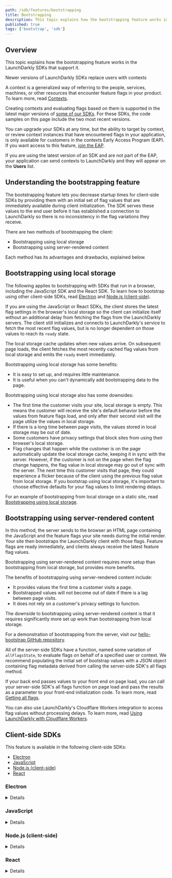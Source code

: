 ```yaml
---
path: /sdk/features/bootstrapping
title: Bootstrapping
description: This topic explains how the bootstrapping feature works in the LaunchDarkly SDKs that support it.
published: true
tags: ['bootstrap', 'sdk']
---
```


## Overview

This topic explains how the bootstrapping feature works in the LaunchDarkly SDKs that support it.

<Callout intent="info">
<CalloutTitle>Newer versions of LaunchDarkly SDKs replace users with contexts</CalloutTitle>
<CalloutDescription>

A context is a generalized way of referring to the people, services, machines, or other resources that encounter feature flags in your product. To learn more, read [Contexts](/home/contexts).

Creating contexts and evaluating flags based on them is supported in the latest major versions of [some of our SDKs](/sdk). For these SDKs, the code samples on this page include the two most recent versions.

You can upgrade your SDKs at any time, but the ability to target by context, or review context instances that have encountered flags in your application, is only available for customers in the contexts Early Access Program (EAP). If you want access to this feature, [join the EAP](https://launchdarkly.com/eap).

If you are using the latest version of an SDK and are not part of the EAP, your application can send contexts to LaunchDarkly and they will appear on the **Users** list.

</CalloutDescription>
</Callout>

## Understanding the bootstrapping feature

The bootstrapping feature lets you decrease startup times for client-side SDKs by providing them with an initial set of flag values that are immediately available during client initialization. The SDK serves these values to the end user before it has established a connection to LaunchDarkly so there is no inconsistency in the flag variations they receive.

There are two methods of bootstrapping the client:

- Bootstrapping using local storage
- Bootstrapping using server-rendered content

Each method has its advantages and drawbacks, explained below.

## Bootstrapping using local storage

The following applies to bootstrapping with SDKs that run in a browser, including the JavaScript SDK and the React SDK. To learn how to bootstrap using other client-side SDKs, read [Electron](#electron) and [Node.js (client-side)](#nodejs-client-side).

If you are using the JavaScript or React SDKs, the client stores the latest flag settings in the browser's local storage so the client can initialize itself without an additional delay from fetching the flags from the LaunchDarkly servers. The client still initializes and connects to LaunchDarkly's service to fetch the most recent flag values, but is no longer dependent on those values to reach its `ready` state.

The local storage cache updates when new values arrive. On subsequent page loads, the client fetches the most recently cached flag values from local storage and emits the `ready` event immediately.

Bootstrapping using local storage has some benefits:

- It is easy to set up, and requires little maintenance.
- It is useful when you can't dynamically add bootstrapping data to the page.

Bootstrapping using local storage also has some downsides:

- The first time the customer visits your site, local storage is empty. This means the customer will receive the site's default behavior before the values from feature flags load, and only after their second visit will the page utilize the values in local storage.
- If there is a long time between page visits, the values stored in local storage may be out of date.
- Some customers have privacy settings that block sites from using their browser's local storage.
- Flag changes that happen while the customer is on the page automatically update the local storage cache, keeping it in sync with the server. However, if the customer is not on the page when the flag change happens, the flag value in local storage may go out of sync with the server. The next time this customer visits that page, they could experience a flicker because of the client using the previous flag value from local storage. If you bootstrap using local storage, it's important to choose effective defaults for your flag values to limit rendering delays.

For an example of bootstrapping from local storage on a static site, read [Bootstrapping using local storage](/guides/flags/static-sites#bootstrapping-using-local-storage).

## Bootstrapping using server-rendered content

In this method, the server sends to the browser an HTML page containing the JavaScript and the feature flags your site needs during the initial render. Your site then bootstraps the LaunchDarkly client with those flags. Feature flags are ready immediately, and clients always receive the latest feature flag values.

Bootstrapping using server-rendered content requires more setup than bootstrapping from local storage, but provides more benefits.

The benefits of bootstrapping using server-rendered content include:

- It provides values the first time a customer visits a page.
- Bootstrapped values will not become out of date if there is a lag between page visits.
- It does not rely on a customer's privacy settings to function.

The downside to bootstrapping using server-rendered content is that it requires significantly more set up work than bootstrapping from local storage.

For a demonstration of bootstrapping from the server, visit our [hello-bootstrap GitHub repository](https://github.com/launchdarkly/hello-bootstrap).

All of the server-side SDKs have a function, named some variation of `allFlagsState`, to evaluate flags on behalf of a specified user or context. We recommend populating the initial set of bootstrap values with a JSON object containing flag metadata derived from calling the server-side SDK's all flags method.

If your back end passes values to your front end on page load, you can call your server-side SDK's all flags function on page load and pass the results as a parameter to your front-end initialization code. To learn more, read [Getting all flags](/sdk/features/all-flags).

You can also use LaunchDarkly's Cloudflare Workers integration to access flag values without processing delays. To learn more, read [Using LaunchDarkly with Cloudflare Workers](/guides/infrastructure/cloudflare-workers).

## Client-side SDKs

This feature is available in the following client-side SDKs:

* [Electron](#electron)
* [JavaScript](#javascript)
* [Node.js (client-side)](#nodejs-client-side)
* [React](#react)

### Electron

<Details summary="Expand Electron code sample">

You can use bootstrapping on the Electron SDK with values provided by LaunchDarkly-enabled code on the backend.

You can use it to set the feature flags to any values you want:

<CodeSample>
<CSTab label="JavaScript">

```js
const client = LaunchDarkly.initialize(
  'client-side-id-123abc',
  user,
  {
    bootstrap: {
      flagKey1: flagValue1,
      flagKey2: flagValue2
    }
  }
);
```

</CSTab>
<CSTab label="TypeScript">

```ts
import * as LaunchDarkly from 'launchdarkly-electron-client-sdk';

const options: LaunchDarkly.LDOptions = {
  bootstrap: {
    flagKey1: flagValue1,
    flagKey2: flagValue2,
  },
};

const client = LaunchDarkly.initializeInMain('client-side-id-123abc', user, options);
```

</CSTab>
</CodeSample>

If you set `bootstrap` to the string `"localStorage"`, the client tries to get flag values from persistent storage, using a unique key that is based on the user properties.

In Electron, persistent storage consists of files in the [`userData`](https://electronjs.org/docs/latest) directory. If the client finds flag values stored for this user, it uses them and starts up immediately in a ready state, but also makes a background request to LaunchDarkly to get the latest values and stores them as soon as it receives them.

Here's how to use this mode:

<CodeSample>
<CSTab label="JavaScript">

```js
const client = LaunchDarkly.initializeInMain(
  'client-side-id-123abc',
  user,
  {
    bootstrap: 'localStorage'
  }
);
```

</CSTab>
<CSTab label="TypeScript">

```ts
import * as LaunchDarkly from 'launchdarkly-electron-client-sdk';

const options: LaunchDarkly.LDOptions = { bootstrap: 'localStorage' };

const client = LaunchDarkly.initializeInMain('client-side-id-123abc', user, options);

```

</CSTab>
</CodeSample>

</Details>

### JavaScript

<Details summary="Expand JavaScript code sample">

Here is an example of how to bootstrap flags into the JavaScript client, if it passes the flags on page load:

<CodeSample>
<CSTab label="JavaScript SDK v3.0">

```js
// JavaScript SDK v3.0
// JavaScript SDK v3.0
function onPageLoad(flags) {
  ...

  const client = LDClient.initialize(
    'client-side-id-123abc',
    context,
    options = {
      bootstrap: flags
    }
  );

  ...
}
```

</CSTab>
<CSTab label="JavaScript SDK v3.0 (TypeScript)">

```ts
// JavaScript SDK v3.0 (TypeScript)
import * as LDClient from 'launchdarkly-js-client-sdk';

function onPageLoad(flags: LDClient.LDFlagSet) {
  ...
  const context: LDClient.LDContext = { kind: 'user', key: 'user-key-123abc'}
  const options: LDClient.LDOptions = { bootstrap: flags };
  const client = LDClient.initialize('client-side-id-123abc', context, options);
  ...
}
```
label="
</CSTab>
<CSTab label="JavaScript SDK v2.x">

```js
// JavaScript SDK v2.x
// JavaScript SDK v2.x
function onPageLoad(flags) {
  ...

  const client = LDClient.initialize(
    'client-side-id-123abc',
    user,
    options = {
      bootstrap: flags
    }
  );

  ...
}
```label="

</CSTab>
<CSTab label="JavaScript SDK v2.x (TypeScript)">

```ts
// JavaScript SDK v2.x (TypeScript)
import * as LDClient from 'launchdarkly-js-client-sdk';

function onPageLoad(flags: LDClient.LDFlagSet) {
  ...
  const user: LDClient.LDUser = { key: 'user-key-123abc'}
  const options: LDClient.LDOptions = { bootstrap: flags };
  const client = LDClient.initialize('client-side-id-123abc', user, options);
  ...
}
```

</CSTab>
</CodeSample>

If you can invoke your backend dynamically, such as in Ruby with a template directory, you can inline the function invocation and request that the SDK return only the client-side flags.
label="
Here is an example of how to bootstrap flags into the JavaScript client, if you acquire the flags from a Ruby template directive:

<CodeSample>
<CSTab label="JavaScript">

```js
const ldclient = LDClient.initialize(
  'client-side-id-123abc',
  user,
  options = {
    // Load values from a Ruby template directive
    bootstrap: {{
      client.all_flags_state(user, {client_side_only: true})
    }}
  }
);
```

</CSTab>
</CodeSample>
label="
Alternatively, you can bootstrap feature flags from local storage:

<CodeSample>
<CSTab label="JavaScript">

```js
const client = LDClient.initialize('client-side-id-123abc', user, options = {
  bootstrap: 'localStorage'
});label="
```

</CSTab>
<CSTab label="TypeScript">

```ts
import * as LDClient from 'launchdarkly-js-client-sdk';

const options: LDClient.LDOptions = { bootstrap: 'localStorage' };
const client = LDClient.initialize('client-side-id-123abc', user, options);
```

</CSTab>
</CodeSample>

When the client uses local storage, it stores the latest flag settings there. On page load, it uses the previous settings and emits the 'ready' event immediately. This means that on page load, the user may receive cached flag values until the next page load.

You can still subscribe to flag changes if you use local storage.

</Details>

### Node.js (client-side)

<Details summary="Expand Node.js (client-side) code sample">

You can use bootstrapping on the Node.js SDK with values provided by LaunchDarkly-enabled code on the backend.
label="
You can use it to set the feature flags to any values you want:

<CodeSample>
<CSTab label="JavaScript">

```js
const client = LaunchDarkly.initialize(
  'client-side-id-123abc',
  user,
  {
    bootstrap: {
      flagKey1: flagValue1,
      flagKey2: flagValue2
    }
  }
);label="
```

</CSTab>
<CSTab label="TypeScript">

```ts
import * as LaunchDarkly from 'launchdarkly-node-client-sdk';

const options: LaunchDarkly.LDOptions = {
  bootstrap: {
    flagKey1: flagValue1,
    flagKey2: flagValue2,
  },
};

const client = LaunchDarkly.initialize('client-side-id-123abc', user, options);
```

</CSTab>
</CodeSample>

A more useful mode in a client-side Node application is to bootstrap from locally cached values. In this mode, if no values have been cached yet, the SDK obtains flags from LaunchDarkly and then caches them in persistent storage. The next time you start, the cached flags are immediately available, and the SDK also contacts LaunchDarkly in the background to obtain updated values.
label="
To activate this mode, use the special string `"localStorage"`:

<CodeSample>
<CSTab label="JavaScript">

```js
const client = LaunchDarkly.initialize(
  'client-side-id-123abc',
  context,
  {
    bootstrap: 'localStorage'
  }
);label="
```

</CSTab>
<CSTab label="TypeScript">

```ts
import * as LaunchDarkly from 'launchdarkly-node-client-sdk';

const options: LaunchDarkly.LDOptions = { bootstrap: 'localStorage' };

const client = LaunchDarkly.initialize('client-side-id-123abc', context, options);

```

</CSTab>
</CodeSample>

</Details>

### React

<Details summary="Expand React code sample">

You can bootstrap flags into the React SDK the same way you bootstrap flags into the JavaScript client.

You can also use the optional `flags` property to bootstrap the React SDK. If you specify `flags`, the React SDK only subscribes for updates to those flags, and sets the fallback values for those flags. If you do not specify this property, the React SDK subscribes to all flags. This property is optional.

Specify the `flags` property as a JSON object containing flag metadata derived from calling the server-side SDK's [all flags](/sdk/features/all-flags) method. The flag keys must be in their original form, as known to LaunchDarkly, rather than in their camel-cased form. Each flag's value is passed along to the resulting JavaScript SDK [`variation`](/sdk/features/evaluating) invocation and used as the flag's default value in the case of an error.
label="
Here is an example:

<CodeSample>
<CSTab label="JSON">

```json
{
  "flags": {
    "my-bool-flag": true,
    "my-int-flag": 5
  }
}
```

</CSTab>
</CodeSample>

To learn more, read the [React Web SDK reference](/sdk/client-side/react/react-web).

</Details>
